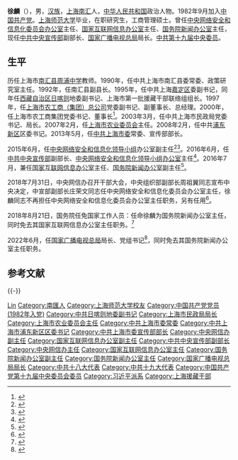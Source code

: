 {{Otheruses|徐麟}}

{{Infobox_Politician
| name = 徐麟
| image name = 徐麟.png
| width = 
| now = {{中华人民共和国国徽}}[[国家广播电视总局|国家广播电视总局]]局长
| term_start = 2022年6月9日
| term_end = 
| predecessor = [[聂辰席|聂辰席]]
| successor = 
| now1 = {{中华人民共和国国徽}}[[国务院新闻办公室|国务院新闻办公室]]主任
| term_start1 = 2018年8月21日
| term_end1 = 2022年6月9日
| premier1 = [[李克强|李克强]]
| deputy1 = [[庄荣文|庄荣文]]、[[郭卫民_(1958年)|郭卫民]]
| predecessor1 = [[蒋建国_(政治人物)|蒋建国]]
| successor1 = 
| now2 = {{中华人民共和国国徽}}[[国家互联网信息办公室|国家互联网信息办公室]]主任
| term_start2 = 2016年7月19日
| term_end2 = 2018年8月21日
| premier2 = [[李克强|李克强]]
| deputy2 = [[王秀军|王秀军]]、[[任贤良|任贤良]]、[[庄荣文|庄荣文]]
| predecessor2 = [[鲁炜|鲁炜]]
| successor2 = [[庄荣文|庄荣文]]
| now3 = {{CPC/logo}}[[中央网络安全和信息化委员会办公室|中央网络安全和信息化委员会办公室]]主任
| term_start3 = 2016年6月29日
| term_end3 = 2018年7月31日
| general_secretary3 = [[习近平|习近平]]
| deputy3 = [[王秀军|王秀军]]、[[任贤良|任贤良]]、[[庄荣文|庄荣文]]
| predecessor3 = [[鲁炜|鲁炜]]
| successor3 = [[庄荣文|庄荣文]]
| sex = 男
| native place = 
| place of birth = {{PRC}}[[上海市|上海市]][[南汇县|南汇县]]
| date of birth = {{Birth year and age|1963|6}}
| date of death = 
| place of death = 
| nationality = {{PRC}}
| spouse = 
| relatives = 
| party = {{CPC}}
| educate = 
| alma_mater = [[上海师范大学|上海师范大学]]
| past = 
}}

'''徐麟'''（{{bd|1963年|6月||catIdx=Xu徐}}），男，[[汉族|汉族]]，[[上海市|上海]][[南汇|南汇]]人，[[中华人民共和国|中华人民共和国]]政治人物。1982年9月加入[[中国共产党|中国共产党]]。[[上海师范大学|上海师范大学]]毕业，在职研究生，工商管理硕士。曾任[[中央网络安全和信息化委员会办公室|中央网络安全和信息化委员会办公室]]主任、[[国家互联网信息办公室|国家互联网信息办公室]]主任、[[国务院新闻办公室|国务院新闻办公室]]主任，现任[[中共中央宣传部|中共中央宣传部]]副部长、[[国家广播电视总局|国家广播电视总局]]局长。[[中国共产党第十九届中央委员会委员列表|中共第十九届中央委员]]。

== 生平 ==
历任上海市[[南汇区|南汇县]][[华东师范大学附属周浦中学|周浦中学]]教师。1990年，任中共上海市南汇县委常委、政策研究室主任。1992年，任南汇县副县长。1995年，任中共上海[[嘉定区|嘉定区]]委副书记，同年任[[西藏自治区|西藏自治区]][[日喀则市|日喀则]]地委副书记、上海市第一批援藏干部联络组组长。1997年，任[[光明食品集团|上海市农工商（集团）总公司]]党委副书记、副董事长、总经理。2000年，任上海市农工商集团党委书记、董事长<ref>{{cite news|title=原农工商集团董事长徐麟调任中央网信办副主任|url=http://www.shnczq.org/detail.php?id=2016|accessdate=2015-08-05|agency=中央网信网|date=2015-08-05|archive-url=https://web.archive.org/web/20161011014657/http://www.shnczq.org/detail.php?id=2016|archive-date=2016-10-11|dead-url=yes}}</ref>。2003年3月，任中共上海市民政局党委书记、局长。2007年2月，任[[上海市农业委员会|上海市农业委员会]]主任。2008年2月，任中共[[浦东新区|浦东新区]]区委书记。2013年5月，任[[中国共产党上海市委员会|中共上海市委]]常委、宣传部部长。

2015年6月，任[[中央网络安全和信息化委员会|中央网络安全和信息化领导小组]]办公室副主任<ref>{{cite news|title=董云虎任上海市委宣传部部长 看看前几任部长去哪儿了？|url=http://finance.chinanews.com/gn/2015/08-05/7448348.shtml|accessdate=2015-08-05|agency=中国新闻网|date=2015年8月5日|archive-date=2019-05-08|archive-url=https://web.archive.org/web/20190508090829/http://finance.chinanews.com/gn/2015/08-05/7448348.shtml|dead-url=no}}</ref><ref>{{cite news|title=上海市委原常委徐麟调任中央网信办副主任|url=http://news.ifeng.com/a/20150619/44011914_0.shtml#_zbs_baidu_bk|accessdate=2015-08-05|agency=凤凰网|date=2015年6月19日|archive-date=2019-05-08|archive-url=https://web.archive.org/web/20190508234758/http://news.ifeng.com/a/20150619/44011914_0.shtml#_zbs_baidu_bk|dead-url=no}}</ref>。2016年6月，任[[中共中央宣传部|中共中央宣传部]]副部长、[[中央网络安全和信息化委员会|中央网络安全和信息化领导小组]][[中央网络安全和信息化委员会办公室|办公室]]主任<ref>{{cite news|url=http://news.xinhuanet.com/politics/2016-06/29/c_1119135194.htm|title=江西省委等地方和部门主要负责同志职务调整|publisher=[[新华社|新华社]]|date=2016-06-29|accessdate=2016-06-29|archive-date=2016-06-29|archive-url=https://web.archive.org/web/20160629094735/http://news.xinhuanet.com/politics/2016-06/29/c_1119135194.htm|dead-url=no}}</ref>。2016年7月，兼任[[中央网络安全和信息化委员会办公室|国家互联网信息办公室]]主任、[[国务院新闻办公室|国务院新闻办公室]]副主任<ref>{{cite news|title=国务院任免国家工作人员：刘慧任国家民族事务委员会副主任|url=http://www.thepaper.cn/newsDetail_forward_1500919|accessdate=2016-07-20|newspaper=澎湃新闻|archive-date=2020-05-18|archive-url=https://web.archive.org/web/20200518205156/http://www.thepaper.cn/newsDetail_forward_1500919|dead-url=no}}</ref>。

2018年7月31日，中央网信办召开干部大会，中央组织部副部长周祖翼同志宣布中央决定，中宣部副部长庄荣文同志任中央网络安全和信息化委员会办公室主任，徐麟同志不再担任中央网络安全和信息化委员会办公室主任职务，另有任用<ref>{{cite web|title=庄荣文任中央网信办主任 徐麟不再担任|url=https://www.zaobao.com.sg/realtime/china/story20180801-879788|date=2018-08-01|publisher=联合早报|access-date=2018-08-01|archive-date=2021-05-14|archive-url=https://web.archive.org/web/20210514063437/https://www.zaobao.com.sg/realtime/china/story20180801-879788|dead-url=no}}</ref>。

2018年8月21日，国务院任免国家工作人员：任命徐麟为国务院新闻办公室主任，同时免去其国家互联网信息办公室主任职务。<ref>{{cite web|title=国务院任免国家工作人员|url=http://www.mohrss.gov.cn/SYrlzyhshbzb/sydqjdxs/SYguowuyuanrenmian/201808/t20180821_299601.html|date=2018-08-21|publisher=人力资源和社会保障部|access-date=2018-08-21|archive-date=2018-08-21|archive-url=https://web.archive.org/web/20180821124724/http://www.mohrss.gov.cn/SYrlzyhshbzb/sydqjdxs/SYguowuyuanrenmian/201808/t20180821_299601.html|dead-url=no}}</ref>

2022年6月，任[[国家广播电视总局|国家广播电视总局]]局长、党组书记<ref>{{cite news |title=徐麟出任国家广电总局党组书记、局长 |url=http://www.nbd.com.cn/articles/2022-06-08/2313692.html |accessdate=2022-06-08 |work=每经网 |date=2022-06-08}}</ref>，同时免去其国务院新闻办公室主任职务。

== 参考文献 ==
{{Reflist|30em}}

{{-}}
{{start box}}
{{s-gov|prc}}
{{s-before|[[聂辰席|聂辰席]]}}
{{s-title|[[国家广播电视总局|国家广播电视总局]]局长|2022年6月－}}
{{s-inc}}
{{s-before|[[蒋建国_(政治人物)|蒋建国]]}}
{{s-title|[[国务院新闻办公室|国务院新闻办公室]]主任|2018年8月－2022年6月}}
{{s-vac}}
{{s-before|[[鲁炜|鲁炜]]}}
{{s-title|[[国家互联网信息办公室|国家互联网信息办公室]]主任|2016年7月－2018年8月}}
{{s-after|[[庄荣文|庄荣文]]}}
{{s-before|[[袁以星|袁以星]]}}
{{s-title|[[上海市农业委员会|上海市农业委员会]]主任|2007年2月－2008年2月}}
{{s-after|[[孙雷|孙雷]]}}
{{s-before|[[施德荣|施德荣]]}}
{{s-title|[[上海市民政局|上海市民政局]]局长|2003年4月－2007年2月}}
{{s-after|[[王伟_(1954年)|王伟]]}}
{{s-ppo|cpc}}
{{s-before|[[鲁炜|鲁炜]]}}
{{s-title|[[中央网络安全和信息化委员会办公室|中央网络安全和信息化领导小组→委员会办公室]]主任|2016年6月－2018年7月}}
{{s-after|[[庄荣文|庄荣文]]}}
{{s-before|[[杨振武|杨振武]]}}
{{s-title|[[中国共产党上海市委员会|中国共产党上海市委员会]]宣传部部长|2013年5月－2015年6月}}
{{s-after|[[董云虎|董云虎]]}}
{{s-before|[[杜家毫|杜家毫]]}}
{{s-title|[[中国共产党上海市浦东新区委员会|中国共产党上海市浦东新区委员会]]书记|2008年2月－2013年5月}}
{{s-after|[[沈晓明_(1963年)|沈晓明]]}}
{{end box}}
{{习近平}}

{{Authority control}}
{{DEFAULTSORT:Xu徐}}
[[Category:徐姓|Lin]]
[[Category:南匯人|Category:南匯人]]
[[Category:上海师范大学校友|Category:上海师范大学校友]]
[[Category:中国共产党党员_(1982年入党)|Category:中国共产党党员 (1982年入党)]]
[[Category:中共日喀则地委副书记|Category:中共日喀则地委副书记]]
[[Category:上海市民政局局长|Category:上海市民政局局长]]
[[Category:上海市农业委员会主任|Category:上海市农业委员会主任]]
[[Category:中共上海市委常委|Category:中共上海市委常委]]
[[Category:中共上海市浦东新区区委书记|Category:中共上海市浦东新区区委书记]]
[[Category:中共上海市委宣传部部长|Category:中共上海市委宣传部部长]]
[[Category:中央网信办副主任|Category:中央网信办副主任]]
[[Category:国家互联网信息办公室副主任|Category:国家互联网信息办公室副主任]]
[[Category:中共中央宣传部副部长|Category:中共中央宣传部副部长]]
[[Category:中央网信办主任|Category:中央网信办主任]]
[[Category:国家互联网信息办公室主任|Category:国家互联网信息办公室主任]]
[[Category:国务院新闻办公室副主任|Category:国务院新闻办公室副主任]]
[[Category:国务院新闻办公室主任|Category:国务院新闻办公室主任]]
[[Category:国家广播电视总局局长|Category:国家广播电视总局局长]]
[[Category:中共十八大代表|Category:中共十八大代表]]
[[Category:中共十九大代表|Category:中共十九大代表]]
[[Category:中国共产党第十九届中央委员会委员|Category:中国共产党第十九届中央委员会委员]]
[[Category:习近平派系|Category:习近平派系]]
[[Category:上海援藏干部|Category:上海援藏干部]]